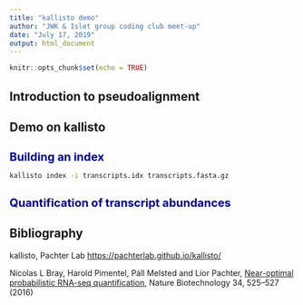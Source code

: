 ```yaml
---
title: "kallisto demo"
author: "JWK & Islet group coding club meet-up"
date: "July 17, 2019"
output: html_document
---
```


<style type="text/css">

h1.title {
  font-size: 36px;
  color: Green;
}

h1 { /* Header 1 */
  font-size: 20px;
  color: DarkBlue;
}

</style>

```r
knitr::opts_chunk$set(echo = TRUE)
```

## Introduction to pseudoalignment



## Demo on kallisto
# Building an index

```bash
kallisto index -i transcripts.idx transcripts.fasta.gz
```

# Quantification of transcript abundances


## Bibliography
kallisto, Pachter Lab <https://pachterlab.github.io/kallisto/>

Nicolas L Bray, Harold Pimentel, Páll Melsted and Lior Pachter, [Near-optimal probabilistic RNA-seq quantification](https://www.nature.com/articles/nbt.3519), Nature Biotechnology 34, 525–527 (2016)
